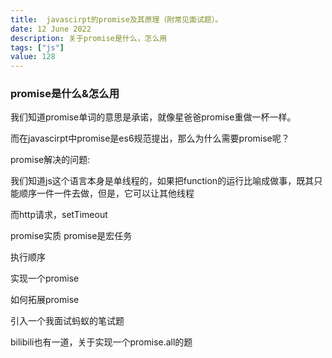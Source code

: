 ```yaml
---
title:  javascirpt的promise及其原理（附常见面试题）。
date: 12 June 2022
description: 关于promise是什么，怎么用
tags: ["js"]
value: 128
---
```

### promise是什么&怎么用
我们知道promise单词的意思是承诺，就像星爸爸promise重做一杯一样。

而在javascirpt中promise是es6规范提出，那么为什么需要promise呢？

promise解决的问题:

我们知道js这个语言本身是单线程的，如果把function的运行比喻成做事，既其只能顺序一件一件去做，但是，它可以让其他线程

而http请求，setTimeout






promise实质
promise是宏任务

执行顺序



实现一个promise



如何拓展promise

引入一个我面试蚂蚁的笔试题


bilibili也有一道，关于实现一个promise.all的题















